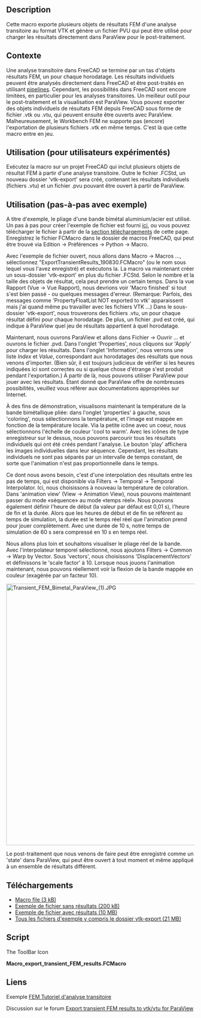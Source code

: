 <languages/>

{{Macro
|Name=export transient FEM results
|Description=Exporte plusieurs résultats FEM à partir d'une analyse transitoire pour le post-traitement dans ParaView.
|Download=[https://drive.google.com/file/d/1MSBxLPlQ-TwzF-sFkgOeFb48zij5_scp/view?usp=sharing Macro file (3 kB)]<br/>[https://drive.google.com/file/d/1m3RiJ-JM7QSJ6YDhZnafHIbyL92V6sYU/view?usp=sharing Example file without results (200 kB)]<br/>[https://drive.google.com/file/d/157aIdVpIyfpVW9WxL-ReGz0FIsQebH_q/view?usp=sharing Example file with results (10 MB)]<br/>[https://drive.google.com/file/d/1g-QOJtl3G5KaY2bSrw03NNQ8mnfBi03T/view?usp=sharing All example files, including the vtk-export folder (21 MB)]
|Author=Luftschraube
|Version=0.1
|Date=2019-08-30
|FCVersion=All
}}

==Description==

Cette macro exporte plusieurs objets de résultats FEM d'une analyse transitoire au format VTK et génère un fichier PVU qui peut être utilisé pour charger les résultats directement dans ParaView pour le post-traitement.

<span id="Background"></span>
==Contexte==

Une analyse transitoire dans FreeCAD se termine par un tas d'objets résultats FEM, un pour chaque horodatage. Les résultats individuels peuvent être analysés directement dans FreeCAD et être post-traités en utilisant [[FEM PostPipelineFromResult/fr|pipelines]]. Cependant, les possibilités dans FreeCAD sont encore limitées, en particulier pour les analyses transitoires. Un meilleur outil pour le post-traitement et la visualisation est ParaView. Vous pouvez exporter des objets individuels de résultats FEM depuis FreeCAD sous forme de fichier .vtk ou .vtu, qui peuvent ensuite être ouverts avec ParaView. Malheureusement, le Workbench FEM ne supporte pas (encore) l'exportation de plusieurs fichiers .vtk en même temps. C'est là que cette macro entre en jeu.

<span id="How_to_use_(experienced_users)"></span>
== Utilisation (pour utilisateurs expérimentés) ==

Exécutez la macro sur un projet FreeCAD qui inclut plusieurs objets de résultat FEM à partir d'une analyse transitoire. Outre le fichier .FCStd, un nouveau dossier 'vtk-export' sera créé, contenant les résultats individuels (fichiers .vtu) et un fichier .pvu pouvant être ouvert à partir de ParaView.

<span id="How_to_use_(step-by-step_with_example)"></span>
== Utilisation (pas-à-pas avec exemple) ==

A titre d'exemple, le pliage d'une bande bimétal aluminium/acier est utilisé. Un pas à pas pour créer l'exemple de fichier est fourni [[Transient_FEM_analysis/fr|ici]], ou vous pouvez télécharger le fichier à partir de la [[#Téléchargements|section téléchargements]] de cette page. Enregistrez le fichier FCMacro dans le dossier de macros FreeCAD, qui peut être trouvé via Edition → Préférences → Python → Macro.

Avec l'exemple de fichier ouvert, nous allons dans Macro → Macros ..., sélectionnez "ExportTransientResults_190830.FCMacro" (ou le nom sous lequel vous l'avez enregistré) et exécutons la. La macro va maintenant créer un sous-dossier 'vtk-export' en plus du fichier .FCStd. Selon le nombre et la taille des objets de résultat, cela peut prendre un certain temps. Dans la vue Rapport (Vue → Vue Rapport), nous devrions voir 'Macro finished' si tout s'est bien passé - ou quelques messages d'erreur. (Remarque: Parfois, des messages comme 'PropertyFloatList NOT exported to vtk' apparaissent mais j'ai quand même pu travailler avec les fichiers VTK ...) Dans le sous-dossier 'vtk-export', nous trouverons des fichiers .vtu, un pour chaque résultat défini pour chaque horodatage. De plus, un fichier .pvd est créé, qui indique à ParaView quel jeu de résultats appartient à quel horodatage. 

Maintenant, nous ouvrons ParaView et allons dans Fichier → Ouvrir ... et ouvrons le fichier .pvd. Dans l'onglet 'Properties', nous cliquons sur 'Apply' pour charger les résultats. Dans l'onglet 'Information', nous verrons une liste ''Index'' et ''Value'', correspondant aux horodatages des résultats que nous venons d'importer. (Bien sûr, il est toujours judicieux de vérifier si les heures indiquées ici sont correctes ou si quelque chose d'étrange s'est produit pendant l'exportation.) À partir de là, nous pouvons utiliser ParaView pour jouer avec les résultats. Étant donné que ParaView offre de nombreuses possibilités, veuillez vous référer aux documentations appropriées sur Internet. 

À des fins de démonstration, visualisons maintenant la température de la bande bimétallique pliée: dans l'onglet 'properties' à gauche, sous 'coloring', nous sélectionnons la température, et l'image est mappée en fonction de la température locale. Via la petite icône avec un coeur, nous sélectionnons l'échelle de couleur 'cool to warm'. Avec les icônes de type enregistreur sur le dessus, nous pouvons parcourir tous les résultats individuels qui ont été créés pendant l'analyse. Le bouton 'play' affichera les images individuelles dans leur séquence. Cependant, les résultats individuels ne sont pas séparés par un intervalle de temps constant, de sorte que l'animation n'est pas proportionnelle dans le temps. 

Ce dont nous avons besoin, c'est d'une interpolation des résultats entre les pas de temps, qui est disponible via Filters → Temporal → Temporal Interpolator. Ici, nous choisissons à nouveau la température de coloration. Dans 'animation view' (View → Animation View), nous pouvons maintenant passer du mode «séquence» au mode «temps réel». Nous pouvons également définir l'heure de début (la valeur par défaut est 0,01 s), l'heure de fin et la durée. Alors que les heures de début et de fin se réfèrent au temps de simulation, la durée est le temps réel réel que l'animation prend pour jouer complètement. Avec une durée de 10 s, notre temps de simulation de 60 s sera compressé en 10 s en temps réel.

Nous allons plus loin et souhaitons visualiser le pliage réel de la bande. Avec l'interpolateur temporel sélectionné, nous ajoutons Filters → Common → Warp by Vector. Sous 'vectors', nous choisissons 'DisplacementVectors' et définissons le 'scale factor' à 10. Lorsque nous jouons l'animation maintenant, nous pouvons réellement voir la flexion de la bande mappée en couleur (exagérée par un facteur 10).

[[File:Transient FEM Bimetal ParaView (1).JPG|700px]]
{{clear}}

Le post-traitement que nous venons de faire peut être enregistré comme un 'state' dans ParaView, qui peut être ouvert à tout moment et même appliqué à un ensemble de résultats différent.

<span id="Downloads"></span>
==Téléchargements==

* [https://drive.google.com/file/d/1MSBxLPlQ-TwzF-sFkgOeFb48zij5_scp/view?usp=sharing Macro file (3 kB)]
* [https://drive.google.com/file/d/1m3RiJ-JM7QSJ6YDhZnafHIbyL92V6sYU/view?usp=sharing Exemple de fichier sans résultats (200 kB)]
* [https://drive.google.com/file/d/157aIdVpIyfpVW9WxL-ReGz0FIsQebH_q/view?usp=sharing Exemple de fichier avec résultats (10 MB)]
* [https://drive.google.com/file/d/1g-QOJtl3G5KaY2bSrw03NNQ8mnfBi03T/view?usp=sharing Tous les fichiers d'exemple y compris le dossier vtk-export (21 MB)]

==Script==

The ToolBar Icon 

'''Macro_export_transient_FEM_results.FCMacro'''

{{MacroCode|code=
#!/usr/bin/python
# -*- coding: utf-8 -*-

#
# Macro to export multiple FEM results objects from a transient analysis for
# post-processing in ParaView.
#
# Created by <Luftschraube> under the GNU Lesser General Public License (LGPL)
#
# Version 0.1 (30.08.2019)
#

import FreeCAD
import Fem
import feminout.importVTKResults
import os
from sys import exit

FreeCAD.Console.PrintMessage(">>>---------Macro started\n")

#Get the file path and name of the active document 
p = FreeCAD.ActiveDocument.FileName
FilePath = "/".join(p.split("/")[:-1])
FileName = p.split("/")[-1].split(".")[0]
FreeCAD.Console.PrintMessage("File path:" + FilePath + "\n")
FreeCAD.Console.PrintMessage("File name:" + FileName + "\n")
FreeCAD.Console.PrintMessage("\n<<<----------Macro finished with errors\n")

#Get FEM result objects into a list
FreeCAD.Console.PrintMessage("Looking for result objects...")
FEMResultObjects = []

for obj in App.ActiveDocument.Objects:
	if obj.TypeId == "Fem::FemResultObjectPython":	
		FEMResultObjects.append(obj.Label)
		#FreeCAD.Console.PrintMessage(obj.Label + '\n')

NumberOfResultObjects = len(FEMResultObjects)
FreeCAD.Console.PrintMessage(str(NumberOfResultObjects) + " found\n")

if NumberOfResultObjects > 0:
	
	#Export result objects as .vtu file and generate .pvu file
	ExportFolderName = "vtk-export"
	ExportOutputPath = FilePath + "/" + ExportFolderName
	if not os.path.exists(ExportOutputPath):
		os.makedirs(ExportOutputPath)
		FreeCAD.Console.PrintMessage(ExportOutputPath + " has been created\n")
	else:
		FreeCAD.Console.PrintMessage(ExportOutputPath + " already exists\n")
	
	PVUFile = open(ExportOutputPath + "/" + FileName + ".pvd","w")
	PVUFile.write("<VTKFile type=\"Collection\" version=\"1.0\" byte_order=\"LittleEndian\" header_type=\"UInt64\">\n\t<Collection>\n")
	
	n = 0
	for ExportObject in sorted(FEMResultObjects):
		n = n + 1
		
		#Read and format time stamp (e.g., 12.37 s = 0001237)
		FreeCADResultLabelParts = ExportObject.split("_")
		PreDecimal = FreeCADResultLabelParts[-3]
		PostDecimal = FreeCADResultLabelParts[-2]

		if len(PostDecimal) == 1:
			PostDecimal = PostDecimal + str(0)
		TimeValue = float(PreDecimal) + float(PostDecimal)/100
		TimeString = str(int(round(TimeValue*100,0))).zfill(7)
	
		#For some reason, the VTK exporter expects a list (although only one object is processed at once...) - so build a list with the current object
		ExportObjectList = []
		ExportObjectList.append(FreeCAD.ActiveDocument.getObject(ExportObject))
		FileNameOUT = FileName + "_" + TimeString + ".vtu"
		FilePath = ExportOutputPath + "/" + FileNameOUT
		FreeCAD.Console.PrintMessage(FilePath + " is to be created\n")
		feminout.importVTKResults.export(ExportObjectList,FilePath)
	
		PVUFile.write("\t\t<DataSet timestep=\"" + str(TimeValue) + "\" file=\"" + FileNameOUT + "\"/>\n")
	
	#Close the .pvu file
	PVUFile.write("\t</Collection>\n</VTKFile>")
	PVUFile.close()
else:
	FreeCAD.Console.PrintMessage("Nothing to export!")

FreeCAD.Console.PrintMessage('\n<<<----------Macro finished\n')
}}


<span id="Link"></span>
==Liens==

Exemple [[Transient_FEM_analysis/fr|FEM Tutoriel d'analyse transitoire]]

Discussion sur le forum [https://forum.freecad.org/viewtopic.php?f=22&t=37650 Export transient FEM results to vtk/vtu for ParaView]